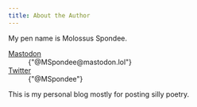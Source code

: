 ```yaml
---
title: About the Author
---
```


My pen name is Molossus Spondee.

<Dl>
<DlDiv>
<Dt><A rel="me" href="https://mastodon.lol/@MSpondee">Mastodon</A></Dt>
<Dd>{"@MSpondee@mastodon.lol"}</Dd>
</DlDiv>
<DlDiv>
<Dt><A href="https://twitter.com/MSpondee">Twitter</A></Dt>
<Dd>{"@MSpondee"}</Dd>
</DlDiv>
</Dl>

This is my personal blog mostly for posting silly poetry.
